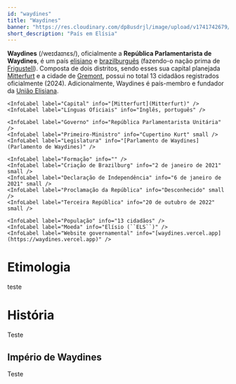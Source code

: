 ```yaml
---
id: "waydines"
title: "Waydines"
banner: "https://res.cloudinary.com/dp8usdrjl/image/upload/v1741742679/Waydines_mjsz8k.svg"
short_description: "País em Elísia"
---
```


**Waydines** (/we&#618;da&#618;nɛs/), oficialmente a **República Parlamentarista de Waydines**, é um
país [elisiano](Elísia) e [brazilburguês](Brazilburg) (fazendo-o nação prima de [Frigustell](Frigustell)). 
Composta de dois distritos, sendo esses sua capital planejada [Mitterfurt](Mitterfurt) e a cidade de 
[Gremont](Gremont), possui no total 13 cidadãos registrados oficialmente (2024). Adicionalmente, 
Waydines é país-membro e fundador da [União Elisiana](União%20Elisiana).

<QuickFacts title="República Parlamentarista de Waydines">
    <CountrySymbols 
        flag="https://res.cloudinary.com/dp8usdrjl/image/upload/v1741742679/Waydines_mjsz8k.svg"
        coatOfArms="https://res.cloudinary.com/dp8usdrjl/image/upload/v1741798636/Sol_tfbh4k.svg"
    ></CountrySymbols>

    <InfoLabel label="Capital" info="[Mitterfurt](Mitterfurt)" />
    <InfoLabel label="Línguas Oficiais" info="Inglês, português" />

    <InfoLabel label="Governo" info="República Parlamentarista Unitária" />
    <InfoLabel label="Primeiro-Ministro" info="Cupertino Kurt" small />
    <InfoLabel label="Legislatura" info="[Parlamento de Waydines](Parlamento de Waydines)" />

    <InfoLabel label="Formação" info="" />
    <InfoLabel label="Criação de Brazilburg" info="2 de janeiro de 2021" small />
    <InfoLabel label="Declaração de Independência" info="6 de janeiro de 2021" small />
    <InfoLabel label="Proclamação da República" info="Desconhecido" small />
    <InfoLabel label="Terceira República" info="20 de outubro de 2022" small />

    <InfoLabel label="População" info="13 cidadãos" />
    <InfoLabel label="Moeda" info="Elísio (``ELS``)" />
    <InfoLabel label="Website governamental" info="[waydines.vercel.app](https://waydines.vercel.app)" />
</QuickFacts>

# Etimologia
teste

# História
Teste

## Império de Waydines
Teste
